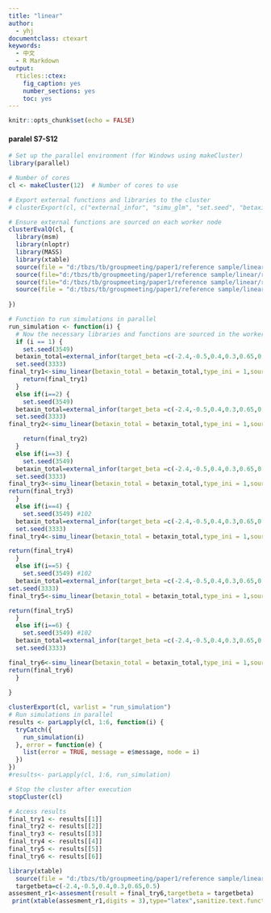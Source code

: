 ---
title: "linear"
author:
  - yhj
documentclass: ctexart
keywords:
  - 中文
  - R Markdown
output:
  rticles::ctex:
    fig_caption: yes
    number_sections: yes
    toc: yes
---


```{r setup, include=FALSE}
knitr::opts_chunk$set(echo = FALSE)

```









#### paralel S7-S12

```{r}
# Set up the parallel environment (for Windows using makeCluster)
library(parallel)

# Number of cores
cl <- makeCluster(12)  # Number of cores to use

# Export external functions and libraries to the cluster
# clusterExport(cl, c("external_infor", "simu_glm", "set.seed", "betaxin_total", "final_try1", "final_try2","final_try3","final_try4","final_try5","final_try6"))

# Ensure external functions are sourced on each worker node
clusterEvalQ(cl, {
  library(msm)
  library(nloptr)
  library(MASS)
  library(xtable)
  source(file = "d:/tbzs/tb/groupmeeting/paper1/reference sample/linear/r_file2/external_functions.r")
  source(file="d:/tbzs/tb/groupmeeting/paper1/reference sample/linear/r_file2/other_functions.r")
  source(file="d:/tbzs/tb/groupmeeting/paper1/reference sample/linear/r_file2/main_simulation.r")
  source(file = "d:/tbzs/tb/groupmeeting/paper1/reference sample/linear/r_file2/assesment.R")
  
})

# Function to run simulations in parallel
run_simulation <- function(i) {
  # Now the necessary libraries and functions are sourced in the worker environment
  if (i == 1) {
    set.seed(3549)
  betaxin_total=external_infor(target_beta =c(-2.4,-0.5,0.4,0.3,0.65,0.1),NN = 50000,m=1,sig_y =0.8 ,var_if = F)
  set.seed(3333)
final_try1<-simu_linear(betaxin_total = betaxin_total,type_ini = 1,source_beta =c(-2.4,-0.5,0.4,0.3,0.65,0.1),ns=2000,N_r =1000,al_type ="NLOPT_LD_MMA",random_target = F,nt = 500000,vartype = 0,nr=2000 )
    return(final_try1)
  } 
  else if(i==2) {
    set.seed(3549)
  betaxin_total=external_infor(target_beta =c(-2.4,-0.5,0.4,0.3,0.65,0.1),NN = 50000,m=1,sig_y =0.8 ,var_if = F)
  set.seed(3333)
final_try2<-simu_linear(betaxin_total = betaxin_total,type_ini = 1,source_beta =c(1.2*c(-2.4,-0.5,0.4,0.3,0.65)+c(0.5,0,0,0,0),0.1),ns=2000,N_r =1000,al_type ="NLOPT_LD_MMA",random_target = F,nt = 500000,vartype = 0,nr=2000 )

    return(final_try2)
  }
  else if(i==3) {
    set.seed(3549)
  betaxin_total=external_infor(target_beta =c(-2.4,-0.5,0.4,0.3,0.65,0.1),NN = 50000,m=1,sig_y =0.8 ,var_if = F)
  set.seed(3333)
final_try3<-simu_linear(betaxin_total = betaxin_total,type_ini = 1,source_beta =1.2*c(-2.4,-0.5,0.4,0.3,0.65,0.1)-c(0.5,0,0,0,0,0),ns=2000,N_r =1000,al_type ="NLOPT_LD_MMA",random_target = F,nt = 500000,vartype = 0,nr=2000 )
return(final_try3)
  }
  else if(i==4) {
    set.seed(3549) #102
  betaxin_total=external_infor(target_beta =c(-2.4,-0.5,0.4,0.3,0.65,0.5),NN = 50000,m=1000,sig_y =0.8 ,var_if = F)
  set.seed(3333)
final_try4<-simu_linear(betaxin_total = betaxin_total,type_ini = 1,source_beta =c(-2.4,-0.5,0.4,0.3,0.65,0.5),ns=2000,N_r =1000,al_type ="NLOPT_LD_MMA",random_target = F,nt = 500000,vartype = 0,nr=2000 )

return(final_try4)
  }
  else if(i==5) {
    set.seed(3549) #102
  betaxin_total=external_infor(target_beta =c(-2.4,-0.5,0.4,0.3,0.65,0.5),NN = 50000,m=1000,sig_y =0.8 ,var_if = F)
set.seed(3333)
final_try5<-simu_linear(betaxin_total = betaxin_total,type_ini = 1,source_beta =c(1.2*c(-2.4,-0.5,0.4,0.3,0.65)+c(0.5,0,0,0,0),0.5),ns=2000,N_r =1000,al_type ="NLOPT_LD_MMA",random_target = F,nt = 500000,vartype = 0,nr=2000 )

return(final_try5)
  }
  else if(i==6) {
    set.seed(3549) #102
  betaxin_total=external_infor(target_beta =c(-2.4,-0.5,0.4,0.3,0.65,0.5),NN = 50000,m=1000,sig_y =0.8 ,var_if = F)
  set.seed(3333)

final_try6<-simu_linear(betaxin_total = betaxin_total,type_ini = 1,source_beta =1.2*c(-2.4,-0.5,0.4,0.3,0.65,0.5)-c(0.5,0,0,0,0,0),ns=2000,N_r =1000,al_type ="NLOPT_LD_MMA",random_target = F,nt = 500000,vartype = 0,nr=2000 )
return(final_try6)
  }
  
}

clusterExport(cl, varlist = "run_simulation")
# Run simulations in parallel
results <- parLapply(cl, 1:6, function(i) {
  tryCatch({
    run_simulation(i)
  }, error = function(e) {
    list(error = TRUE, message = e$message, node = i)
  })
})
#results<- parLapply(cl, 1:6, run_simulation)

# Stop the cluster after execution
stopCluster(cl)

# Access results
final_try1 <- results[[1]]
final_try2 <- results[[2]]
final_try3 <- results[[3]]
final_try4 <- results[[4]]
final_try5 <- results[[5]]
final_try6 <- results[[6]]
```

```{r}
library(xtable)
  source(file = "d:/tbzs/tb/groupmeeting/paper1/reference sample/linear/r_file2/assesment.R")
  targetbeta=c(-2.4,-0.5,0.4,0.3,0.65,0.5)
assesment_r1<-assesment(result = final_try6,targetbeta = targetbeta)
 print(xtable(assesment_r1,digits = 3),type="latex",sanitize.text.function = function(x){x},include.colnames = F,include.rownames = F)

```





